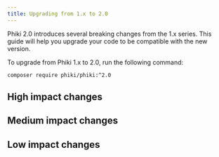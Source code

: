 ```yaml
---
title: Upgrading from 1.x to 2.0
---
```


Phiki 2.0 introduces several breaking changes from the 1.x series. This guide will help you upgrade your code to be compatible with the new version.

To upgrade from Phiki 1.x to 2.0, run the following command:

```sh
composer require phiki/phiki:^2.0
```

## High impact changes

## Medium impact changes

## Low impact changes
